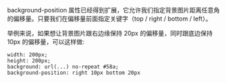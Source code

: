 background-position 属性已经得到扩展，它允许我们指定背景图片距离任意角的偏移量。只要我们在偏移量前面指定关键字（top / right / bottom / left）。

举例来说，如果想让背景图片跟右边缘保持 20px 的偏移量，同时跟底边保持 10px 的偏移量，可以这样做:

```
width: 200px;
height: 200px;
background: url(...) no-repeat #58a;
background-position: right 10px bottom 20px
```


<div
  style={{
    width: "200px",
    height: "200px",
    background: `url(${myImageUrl}) no-repeat #58a`,
    backgroundPosition: "right 10px bottom 20px",
  }}
></div>
